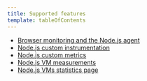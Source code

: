 ```yaml
---
title: Supported features
template: tableOfContents
---
```


* [Browser monitoring and the Node.js agent](/docs/agents/nodejs-agent/supported-features/browser-monitoring-nodejs-agent)
* [Node.js custom instrumentation](/docs/agents/nodejs-agent/supported-features/nodejs-custom-instrumentation)
* [Node.js custom metrics](/docs/agents/nodejs-agent/supported-features/nodejs-custom-metrics)
* [Node.js VM measurements](/docs/agents/nodejs-agent/supported-features/nodejs-vm-measurements)
* [Node.js VMs statistics page](/docs/agents/nodejs-agent/supported-features/nodejs-vms-statistics-page)
